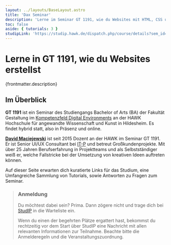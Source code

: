 ```yaml
---
layout: ../layouts/BaseLayout.astro
title: 'Dax Seminar'
description: 'Lerne im Seminar GT 1191, wie du Websites mit HTML, CSS und guter UI/UX erstellst.'
toc: false
aside: { tutorials: 3 }
studipLink: 'https://studip.hawk.de/dispatch.php/course/details?sem_id=fc760068e7bca04db0eb188955db45f1'
---
```



# Lerne in GT&#160;1191, wie du Websites erstellst

<Lead>{frontmatter.description}</Lead>

<Figure caption='Worum es in diesem Seminar geht, erfährst du in diesem Video.'>
  <YouTube
    id='https://youtu.be/ioEGZMuh4BE'
    params='rel=0'
    poster='/src/images/pages/videoposter-intro.png'
  />
</Figure>

## Im Überblick

**GT 1191** ist ein Seminar des Studiengangs Bachelor of Arts (BA) der Fakultät Gestaltung im [Kompetenzfeld Digital Environments](https://www.hawk.de/de/studium/studiengaenge/ba-gestaltung-hildesheim/kompetenzfelder/digital-environments) an der HAWK Hochschule für angewandte Wissenschaft und Kunst in Hildesheim. Es findet hybrid statt, also in Präsenz und online.

**[David Maciejewski](https://www.hawk.de/de/hochschule/organisation-und-personen/personenverzeichnis/david-maciejewski)** ist seit 2015 Dozent an der HAWK im Seminar GT 1191. Er ist Senior UI/UX Consultant bei [IT-P](https://it-p.de/) und betreut Großkundenprojekte. Mit über 25 Jahren Berufserfahrung in Projektteams und als Selbstständiger weiß er, welche Fallstricke bei der Umsetzung von kreativen Ideen auftreten können.

Auf dieser Seite erwarten dich kuratierte Links für das Studium, eine Umfangreiche Sammlung von Tutorials, sowie Antworten zu Fragen zum Seminar.

> ### Anmeldung
>
> Du möchtest dabei sein? Prima. Dann zögere nicht und trage dich bei <a href={frontmatter.studipLink} target="_blank" rel="noopener">StudIP</a> in die Warteliste ein.
>
> Wenn du einen der begehrten Plätze ergattert hast, bekommst du rechtzeitig vor dem Start über StudIP eine Nachricht mit allen relevanten Informationen zur Teilnahme. Beachte bitte die Anmelderegeln und die Veranstaltungszuordnung.

